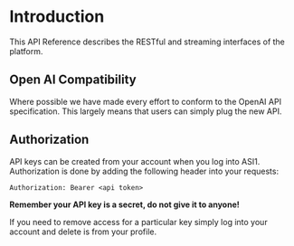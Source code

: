 # Introduction

This API Reference describes the RESTful and streaming interfaces of the platform.

## Open AI Compatibility

Where possible we have made every effort to conform to the OpenAI API specification. This largely means that users can simply plug the new API.

## Authorization

API keys can be created from your account when you log into ASI1. Authorization is done by adding the following header into your requests:

`Authorization: Bearer <api token>`

**Remember your API key is a secret, do not give it to anyone!** 

If you need to remove access for a particular key simply log into your account and delete is from your profile.

